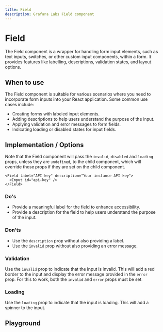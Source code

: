 ```yaml
---
title: Field
description: Grafana Labs Field component
---
```


# Field <Badge text='ready' color='green'></Badge> <StorybookLink path='/story/forms-field--horizontal-layout' />

The Field component is a wrapper for handling form input elements, such as text inputs, switches, or other custom input components, within a form. It provides features like labelling, descriptions, validation states, and layout options.

## When to use

The Field component is suitable for various scenarios where you need to incorporate form inputs into your React application. Some common use cases include:

- Creating forms with labeled input elements.
- Adding descriptions to help users understand the purpose of the input.
- Applying validation and error messages to form fields.
- Indicating loading or disabled states for input fields.

## Implementation / Options

Note that the Field component will pass the `invalid`, `disabled` and `loading` props, unless they are `undefined`, to the child component, which will override those props if they are set on the child component.

```tsx live
<Field label="API key" description="Your instance API key">
  <Input id="api-key" />
</Field>
```

### Do's

- Provide a meaningful label for the field to enhance accessibility.
- Provide a description for the field to help users understand the purpose of the input.

### Don'ts

- Use the `description` prop without also providing a label.
- Use the `invalid` prop without also providing an error message.

### Validation

Use the `invalid` prop to indicate that the input is invalid. This will add a red border to the input and display the error message provided in the `error` prop. For this to work, both the `invalid` and `error` props must be set.

### Loading

Use the `loading` prop to indicate that the input is loading. This will add a spinner to the input.

## Playground

<ComponentEmbed path="/story/forms-field--horizontal-layout" />

